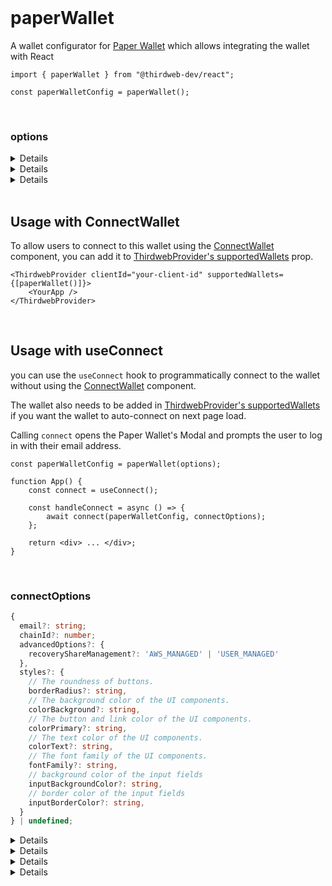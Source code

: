 
<WalletsBreadcrumb name="Paper Wallet" slug="paper" />

<br />

# paperWallet

A wallet configurator for [Paper Wallet](/wallet/paper) which allows integrating the wallet with React

```tsx
import { paperWallet } from "@thirdweb-dev/react";

const paperWalletConfig = paperWallet();
```

<CustomizeWalletConfigurator
	config="paperWalletConfig"
	configurator="paperWallet"
	connectUI="PaperWalletConnectUI"
	selectUI="PaperWalletSelectUI"
/>

<br />

### options

<Details summary="advancedOptions" tags={['Optional']}>

Advanced options for Paper SDK.

```ts
advancedOptions: {
  recoveryShareManagement?: 'AWS_MANAGED' | 'USER_MANAGED'
}
```

`recoveryShareManagement` indicates who should be in charge of managing the user's recovery share. Choosing `"AWS_MANAGED"` is the easiest to get started and is generally what we recommend. For more information, see [managing the user's recovery share](https://docs.withpaper.com/reference/managing-the-users-recovery-share)

</Details>

<Details summary="styles" tags={['Optional']}>

customize the UI component of Paper SDK.

```ts
styles: {
  // The roundness of buttons.
  borderRadius?: string,
  // The background color of the UI components.
  colorBackground?: string,
  // The button and link color of the UI components.
  colorPrimary?: string,
  // The text color of the UI components.
  colorText?: string,
  // The font family of the UI components.
  fontFamily?: string,
  // background color of the input fields
  inputBackgroundColor?: string,
  // border color of the input fields
  inputBorderColor?: string,
}
```

</Details>

<Details summary="recommended" tags={['Optional']}>

Show this wallet as "recommended" in the [ConnectWallet Modal](/react/react.connectwallet).

```ts
paperWallet({
	recommended: true,
});
```

</Details>

<br />

## Usage with ConnectWallet

To allow users to connect to this wallet using the [ConnectWallet](/react/react.connectwallet) component, you can add it to [ThirdwebProvider's supportedWallets](/react/react.thirdwebprovider#supportedwallets-optional) prop.

```tsx
<ThirdwebProvider clientId="your-client-id" supportedWallets={[paperWallet()]}>
	<YourApp />
</ThirdwebProvider>
```

<br />

## Usage with useConnect

you can use the `useConnect` hook to programmatically connect to the wallet without using the [ConnectWallet](/react/react.connectwallet) component.

The wallet also needs to be added in [ThirdwebProvider's supportedWallets](/react/react.thirdwebprovider#supportedwallets-optional) if you want the wallet to auto-connect on next page load.

Calling `connect` opens the Paper Wallet's Modal and prompts the user to log in with their email address.

```tsx
const paperWalletConfig = paperWallet(options);

function App() {
	const connect = useConnect();

	const handleConnect = async () => {
		await connect(paperWalletConfig, connectOptions);
	};

	return <div> ... </div>;
}
```

<br />

### connectOptions

```ts
{
  email?: string;
  chainId?: number;
  advancedOptions?: {
    recoveryShareManagement?: 'AWS_MANAGED' | 'USER_MANAGED'
  },
  styles?: {
    // The roundness of buttons.
    borderRadius?: string,
    // The background color of the UI components.
    colorBackground?: string,
    // The button and link color of the UI components.
    colorPrimary?: string,
    // The text color of the UI components.
    colorText?: string,
    // The font family of the UI components.
    fontFamily?: string,
    // background color of the input fields
    inputBackgroundColor?: string,
    // border color of the input fields
    inputBorderColor?: string,
  }
} | undefined;
```

<Details summary="chainId" tags={['Optional']}>

If `chainId` is provided, wallet will be connected to network with given `chainId`, else wallet will be connected to Ethereum mainnet by default.

`Chain` object corresponding to this chainId from [@thirdweb-dev/chains](https://www.npmjs.com/package/@thirdweb-dev/chains) package must be specified in [ThirdwebProvider's supportedChains](/react/react.thirdwebprovider#supportedchains-optional) prop as shown below

```tsx
import { Polygon } from "@thirdweb-dev/chains";
import { ThirdwebProvider } from "@thirdweb-dev/react";

export function YourApp() {
	return (
		<ThirdwebProvider supportedChains={[Polygon]} clientId="your-client-id">
			<App />
		</ThirdwebProvider>
	);
}
```

</Details>

<Details summary="email" tags={["Optional"]}>

If `email` is not provided, the user will be prompted to enter their email address or sign in with a Google account. Once the user enters the email address or signs in with a Google account, an OTP will be sent to the user's email address. Once the user enters the OTP, the wallet will be connected.

If the `email` is provided, the user will be directly shown the OTP screen, the user will not be prompted to enter their email.

</Details>

<Details summary="advancedOptions" tags={["Optional"]}>

Advanced options for Paper SDK.

```ts
advancedOptions: {
  recoveryShareManagement?: 'AWS_MANAGED' | 'USER_MANAGED'
}
```

`recoveryShareManagement` indicates who should be in charge of managing the user's recovery share. Choosing `"AWS_MANAGED"` is the easiest to get started and is generally what we recommend. For more information, see [managing the user's recovery share](https://docs.withpaper.com/reference/managing-the-users-recovery-share)

</Details>

<Details summary="styles" tags={["Optional"]}>

customize the UI component of Paper SDK.

```ts
styles: {
  // The roundness of buttons.
  borderRadius?: string,
  // The background color of the UI components.
  colorBackground?: string,
  // The button and link color of the UI components.
  colorPrimary?: string,
  // The text color of the UI components.
  colorText?: string,
  // The font family of the UI components.
  fontFamily?: string,
  // background color of the input fields
  inputBackgroundColor?: string,
  // border color of the input fields
  inputBorderColor?: string,
}
```

</Details>
